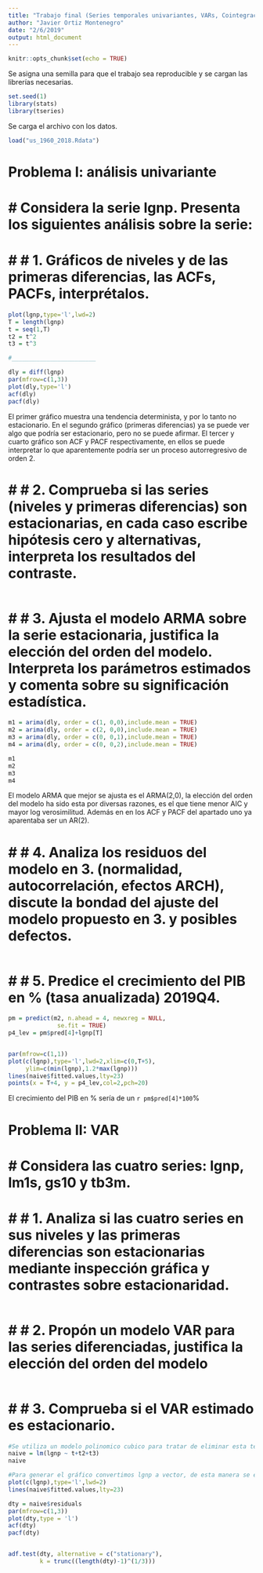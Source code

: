 ```yaml
---
title: "Trabajo final (Series temporales univariantes, VARs, Cointegración)"
author: "Javier Ortiz Montenegro"
date: "2/6/2019"
output: html_document
---
```


```r
knitr::opts_chunk$set(echo = TRUE)
```

Se asigna una semilla para que el trabajo sea reproducible y se cargan las librerías necesarias.

```r
set.seed(1)
library(stats)
library(tseries)
```

Se carga el archivo con los datos.

```r
load("us_1960_2018.Rdata")
```

# Problema I: análisis univariante

# # Considera la serie lgnp. Presenta los siguientes análisis sobre la serie:

# # # 1. Gráficos de niveles y de las primeras diferencias, las ACFs, PACFs, interprétalos.


```r
plot(lgnp,type='l',lwd=2)
T = length(lgnp)
t = seq(1,T)
t2 = t^2
t3 = t^3

#________________________

dly = diff(lgnp)
par(mfrow=c(1,3))
plot(dly,type='l')
acf(dly)
pacf(dly)
```

El primer gráfico muestra una tendencia determinista, y por lo tanto no estacionario.
En el segundo gráfico (primeras diferencias) ya se puede ver algo que podría ser estacionario, pero no se puede afirmar.
El tercer y cuarto gráfico son ACF y PACF respectivamente, en ellos se puede interpretar lo que aparentemente podría ser un proceso autorregresivo de orden 2.

# # # 2. Comprueba si las series (niveles y primeras diferencias) son estacionarias, en cada caso escribe hipótesis cero y alternativas, interpreta los resultados del contraste.

```r

```

# # # 3. Ajusta el modelo ARMA sobre la serie estacionaria, justifica la elección del orden del modelo. Interpreta los parámetros estimados y comenta sobre su significación estadística.

```r
m1 = arima(dly, order = c(1, 0,0),include.mean = TRUE)
m2 = arima(dly, order = c(2, 0,0),include.mean = TRUE)
m3 = arima(dly, order = c(0, 0,1),include.mean = TRUE)
m4 = arima(dly, order = c(0, 0,2),include.mean = TRUE)

m1
m2
m3
m4
```

El modelo ARMA que mejor se ajusta es el ARMA(2,0), la elección del orden del modelo ha sido esta por diversas razones, es el que tiene menor AIC y mayor log verosimilitud. Además en en los ACF y PACF del apartado uno ya aparentaba ser un AR(2).

# # # 4. Analiza los residuos del modelo en 3. (normalidad, autocorrelación, efectos ARCH), discute la bondad del ajuste del modelo propuesto en 3. y posibles defectos.

```r

```

# # # 5. Predice el crecimiento del PIB en % (tasa anualizada) 2019Q4.

```r
pm = predict(m2, n.ahead = 4, newxreg = NULL,
              se.fit = TRUE)
p4_lev = pm$pred[4]+lgnp[T]


par(mfrow=c(1,1))
plot(c(lgnp),type='l',lwd=2,xlim=c(0,T+5),
     ylim=c(min(lgnp),1.2*max(lgnp)))
lines(naive$fitted.values,lty=23) 
points(x = T+4, y = p4_lev,col=2,pch=20)
```

El crecimiento del PIB en % sería de un `r pm$pred[4]*100`%

# Problema II: VAR

# # Considera las cuatro series: lgnp, lm1s, gs10 y tb3m.

# # # 1. Analiza si las cuatro series en sus niveles y las primeras diferencias son estacionarias mediante inspección gráfica y contrastes sobre estacionaridad.

```r

```

# # # 2. Propón un modelo VAR para las series diferenciadas, justifica la elección del orden del modelo

```r

```

# # # 3. Comprueba si el VAR estimado es estacionario.


```r
#Se utiliza un modelo polinomico cubico para tratar de eliminar esta tendencia
naive = lm(lgnp ~ t+t2+t3)
naive

#Para generar el gráfico convertimos lgnp a vector, de esta manera se elimina el tipo serie temporal y permite pintar encima los valores del modelo. Ya que previamente no era posible.
plot(c(lgnp),type='l',lwd=2) 
lines(naive$fitted.values,lty=23)
```

```r
dty = naive$residuals
par(mfrow=c(1,3))
plot(dty,type = 'l')
acf(dty)
pacf(dty)


adf.test(dty, alternative = c("stationary"),
         k = trunc((length(dty)-1)^(1/3)))
```



